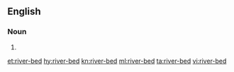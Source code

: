 ==English==

===Noun===
{{en-noun}}

# {{alternative form of|riverbed|lang=en}}

[[et:river-bed]]
[[hy:river-bed]]
[[kn:river-bed]]
[[ml:river-bed]]
[[ta:river-bed]]
[[vi:river-bed]]